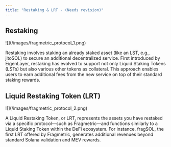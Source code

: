 ```yaml
---
title: "Restaking & LRT - (Needs revision)"
---
```


## Restaking

<Frame>
  ![](/images/fragmetric_protocol_1.png)
</Frame>

Restaking involves staking an already staked asset (like an LST, e.g., jitoSOL) to secure an additional decentralized service. First introduced by EigenLayer, restaking has evolved to support not only Liquid Staking Tokens (LSTs) but also various other tokens as collateral. This approach enables users to earn additional fees from the new service on top of their standard staking rewards.

## Liquid Restaking Token (LRT)

<Frame>
  ![](/images/fragmetric_protocol_2.png)
</Frame>

A Liquid Restaking Token, or LRT, represents the assets you have restaked via a specific protocol—such as Fragmetric—and functions similarly to a Liquid Staking Token within the DeFi ecosystem. For instance, fragSOL, the first LRT offered by Fragmetric, generates additional revenues beyond standard Solana validation and MEV rewards.